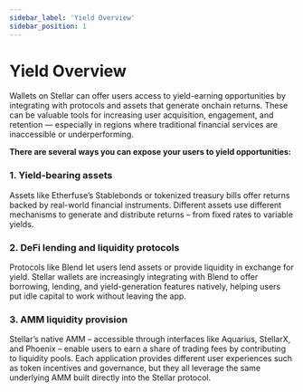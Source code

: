 ```yaml
---
sidebar_label: 'Yield Overview'
sidebar_position: 1
---
```


# Yield Overview

Wallets on Stellar can offer users access to yield-earning opportunities by integrating with protocols and assets that generate onchain returns. These can be valuable tools for increasing user acquisition, engagement, and retention  — especially in regions where traditional financial services are inaccessible or underperforming. 

**There are several ways you can expose your users to yield opportunities:**

### 1. Yield-bearing assets
 Assets like Etherfuse’s Stablebonds or tokenized treasury bills offer returns backed by real-world financial instruments. Different assets use different mechanisms to generate and distribute returns – from fixed rates to variable yields. 


### 2. DeFi lending and liquidity protocols
 Protocols like Blend let users lend assets or provide liquidity in exchange for yield. Stellar wallets are increasingly integrating with Blend to offer borrowing, lending, and yield-generation features natively, helping users put idle capital to work without leaving the app. 


### 3. AMM liquidity provision
 Stellar’s native AMM – accessible through interfaces like Aquarius, StellarX, and Phoenix – enable users to earn a share of trading fees by contributing to liquidity pools. Each application provides different user experiences such as token incentives and governance, but they all leverage the same underlying AMM built directly into the Stellar protocol. 
